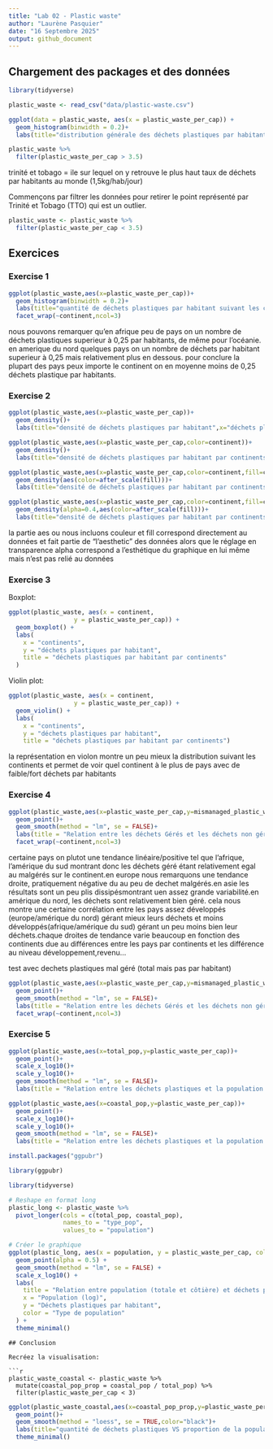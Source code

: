```yaml
---
title: "Lab 02 - Plastic waste"
author: "Laurène Pasquier"
date: "16 Septembre 2025"
output: github_document
---
```


## Chargement des packages et des données

```r
library(tidyverse) 
```

```r
plastic_waste <- read_csv("data/plastic-waste.csv")
```
```r
ggplot(data = plastic_waste, aes(x = plastic_waste_per_cap)) +
  geom_histogram(binwidth = 0.2)+
  labs(title="distribution générale des déchets plastiques par habitant en 2010",x="dechets plastiques par habitants")
```
```r
plastic_waste %>%
  filter(plastic_waste_per_cap > 3.5)
```
trinité et tobago = ile sur lequel on y retrouve le plus haut taux de déchets par habitants au monde (1,5kg/hab/jour)

Commençons par filtrer les données pour retirer le point représenté par Trinité et Tobago (TTO) qui est un outlier.

```r
plastic_waste <- plastic_waste %>%
  filter(plastic_waste_per_cap < 3.5)
```


## Exercices

### Exercise 1

```r
ggplot(plastic_waste,aes(x=plastic_waste_per_cap))+
  geom_histogram(binwidth = 0.2)+
  labs(title="quantité de déchets plastiques par habitant suivant les continents",x="déchets plastiques par habitant")+
  facet_wrap(~continent,ncol=3)
```
nous pouvons remarquer qu'en afrique peu de pays on un nombre de déchets plastiques superieur à 0,25 par habitants, de même pour l'océanie. en amerique du nord quelques pays on un nombre de déchets par habitant superieur à 0,25 mais relativement plus en dessous. pour conclure la plupart des pays peux importe le continent on en moyenne moins de 0,25 déchets plastique par habitants.

### Exercise 2

```r
ggplot(plastic_waste,aes(x=plastic_waste_per_cap))+
  geom_density()+
  labs(title="densité de déchets plastiques par habitant",x="déchets plastiques par habitant",y="densité")
```

```r
ggplot(plastic_waste,aes(x=plastic_waste_per_cap,color=continent))+
  geom_density()+
  labs(title="densité de déchets plastiques par habitant par continents",x="déchets plastiques par habitant",y="densité",color="continents" )
```
```r
ggplot(plastic_waste,aes(x=plastic_waste_per_cap,color=continent,fill=continent))+
  geom_density(aes(color=after_scale(fill)))+
  labs(title="densité de déchets plastiques par habitant par continents",x="déchets plastiques par habitant",y="densité",fill="continents" )
```


```r
ggplot(plastic_waste,aes(x=plastic_waste_per_cap,color=continent,fill=continent))+
  geom_density(alpha=0.4,aes(color=after_scale(fill)))+
  labs(title="densité de déchets plastiques par habitant par continents",x="déchets plastiques par habitant",y="densité",fill="continents" )
```
la partie aes ou nous incluons couleur et fill correspond directement au données et fait partie de "l'aesthetic" des données alors que le réglage en transparence alpha correspond a l'esthétique du graphique en lui même mais n'est pas relié au données

### Exercise 3

Boxplot:

```r
ggplot(plastic_waste, aes(x = continent,
                  y = plastic_waste_per_cap)) +
  geom_boxplot() +
  labs(
    x = "continents",
    y = "déchets plastiques par habitant",
    title = "déchets plastiques par habitant par continents"
  )
```

Violin plot:

```r
ggplot(plastic_waste, aes(x = continent,
                  y = plastic_waste_per_cap)) +
  geom_violin() +
  labs(
    x = "continents",
    y = "déchets plastiques par habitant",
    title = "déchets plastiques par habitant par continents")
```

la représentation en violon montre un peu mieux la distribution suivant les continents et permet de voir quel continent à le plus de pays avec de faible/fort déchets par habitants

### Exercise 4


```r
ggplot(plastic_waste,aes(x=plastic_waste_per_cap,y=mismanaged_plastic_waste_per_cap,color=continent))+
  geom_point()+
  geom_smooth(method = "lm", se = FALSE)+
  labs(title = "Relation entre les déchets Gérés et les déchets non gérés",x = "Déchets plastiques par habitant",y = "Déchets plastiques non gérés par habitant",color = "Continent")+
  facet_wrap(~continent,ncol=3)
```
certaine pays on plutot une tendance linéaire/positive tel que l'afrique, l'amérique du sud montrant donc les déchets géré étant relativement egal au malgérés sur le continent.en europe nous remarquons une tendance droite, pratiquement négative du au peu de dechet malgérés.en asie les résultats sont un peu plis dissipésmontrant uen assez grande variabilité.en amérique du nord, les déchets sont relativement bien géré. cela nous montre une certaine corrélation entre les pays assez développés (europe/amérique du nord) gérant mieux leurs déchets et moins développés(afrique/amérique du sud) gérant un peu moins bien leur déchets.chaque droites de tendance varie beaucoup en fonction des continents due au différences entre les pays par continents et les différence au niveau développement,revenu...

test avec dechets plastiques mal géré (total mais pas par habitant)
```r
ggplot(plastic_waste,aes(x=plastic_waste_per_cap,y=mismanaged_plastic_waste,color=continent))+
  geom_point()+
  geom_smooth(method = "lm", se = FALSE)+
  labs(title = "Relation entre les déchets Gérés et les déchets non gérés",x = "Déchets plastiques par habitant",y = "Déchets plastiques non gérés",color = "Continent")+
  facet_wrap(~continent,ncol=3)
```
### Exercise 5


```r
ggplot(plastic_waste,aes(x=total_pop,y=plastic_waste_per_cap))+
  geom_point()+
  scale_x_log10()+
  scale_y_log10()+
  geom_smooth(method = "lm", se = FALSE)+
  labs(title = "Relation entre les déchets plastiques et la population totale",x = "population totale",y = "Déchets plastiques par habitant")
```


```r
ggplot(plastic_waste,aes(x=coastal_pop,y=plastic_waste_per_cap))+
  geom_point()+
  scale_x_log10()+
  scale_y_log10()+
  geom_smooth(method = "lm", se = FALSE)+
  labs(title = "Relation entre les déchets plastiques et la population cotière",x = "population cotière",y = "Déchets plastiques par habitant")
```
```r
install.packages("ggpubr")
```

```r
library(ggpubr)

```
```r
library(tidyverse)

# Reshape en format long
plastic_long <- plastic_waste %>%
  pivot_longer(cols = c(total_pop, coastal_pop), 
               names_to = "type_pop", 
               values_to = "population")

# Créer le graphique
ggplot(plastic_long, aes(x = population, y = plastic_waste_per_cap, color = type_pop)) +
  geom_point(alpha = 0.5) +
  geom_smooth(method = "lm", se = FALSE) +
  scale_x_log10() +
  labs(
    title = "Relation entre population (totale et côtière) et déchets plastiques par habitant",
    x = "Population (log)",
    y = "Déchets plastiques par habitant",
    color = "Type de population"
  ) +
  theme_minimal()

```
```
## Conclusion

Recréez la visualisation:

```r
plastic_waste_coastal <- plastic_waste %>% 
  mutate(coastal_pop_prop = coastal_pop / total_pop) %>%
  filter(plastic_waste_per_cap < 3)
```
```r
ggplot(plastic_waste_coastal,aes(x=coastal_pop_prop,y=plastic_waste_per_cap,color=continent))+
  geom_point()+
  geom_smooth(method = "loess", se = TRUE,color="black")+
  labs(title="quantité de déchets plastiques VS proportion de la population côtière",subtitle="selon le continent",x="proportion de la population côtière(côtière/population totale)",y="nombre de déchets plastiques par habitant")+
  theme_minimal()
```